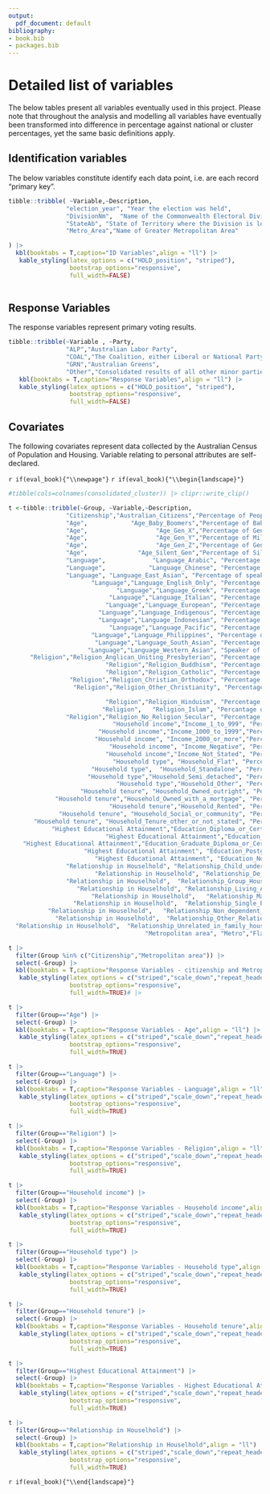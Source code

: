 ```yaml
---
output:
  pdf_document: default
bibliography:
- book.bib
- packages.bib
---
```


# Detailed list of variables {#appendix-variables}

The below tables present all variables eventually used in this project. Please note that throughout the analysis and modelling all variables have eventually been transformed into difference in percentage against national or cluster percentages, yet the same basic definitions apply.

## Identification variables

The below variables constitute identify each data point, i.e. are each record "primary key".

```r
tibble::tribble( ~Variable,~Description,
                "election_year", "Year the election was held",
                "DivisionNm",  "Name of the Commonwealth Electoral Division",
                "StateAb", "State of Territory where the Division is located",
                "Metro_Area","Name of Greater Metropolitan Area"

) |>
  kbl(booktabs = T,caption="ID Variables",align = "ll") |>
   kable_styling(latex_options = c("HOLD_position", "striped"),
                 bootstrap_options="responsive",
                 full_width=FALSE)
  
```


## Response Variables 

The response variables represent primary voting results.

```r
tibble::tribble(~Variable , ~Party,
                "ALP","Australian Labor Party",
                "COAL","The Coalition, either Liberal or National Party",
                "GRN","Australian Greens",
                "Other","Consolidated results of all other minor parties and independents") |> 
   kbl(booktabs = T,caption="Response Variables",align = "ll") |>
   kable_styling(latex_options = c("HOLD_position", "striped"),
                 bootstrap_options="responsive",
                 full_width=FALSE)
```

## Covariates

The following covariates represent data collected by the Australian Census of Population and Housing. Variable relating to personal attributes are self-declared.

`r if(eval_book){"\\newpage"}` `r if(eval_book){"\\begin{landscape}"}`

```r
#tibble(cols=colnames(consolidated_cluster)) |> clipr::write_clip()

t <-tibble::tribble(~Group, ~Variable,~Description,
                "Citizenship","Australian_Citizens","Percentage of People holding Australian citizenship",
                "Age",            "Age_Baby_Boomers","Percentage of Baby Boomers (born between 1946 and 1964)",
                "Age",                   "Age_Gen_X","Percentage of Gen X people (born between 1964 and 1980)",
                "Age",                   "Age_Gen_Y","Percentage of Millenials (born between 1981 and 1996)",
                "Age",                   "Age_Gen_Z","Percentage of Gen Z people (born between 1997 and 2012)",
                "Age",              "Age_Silent_Gen","Percentage of Silent Generation people (born between 1928 and 1945)",
                "Language",             "Language_Arabic", "Percentage of Arabic speakers",
                "Language",            "Language_Chinese", "Percentage of speakers of a Chinese Language (including Mandarin, Cantonese and Others",
                "Language", "Language_East_Asian", "Percentage of speakers of an East Asian Language (excluding Chinese languages",
                       "Language","Language_English_Only", "Percentage of monolingual English speakers",
                              "Language","Language_Greek", "Percentage of Greek speakers",
                            "Language","Language_Italian", "Percentage of Italian speakers",
                           "Language","Language_European", "Percentage of speakers of other European Languages",
                         "Language","Language_Indigenous", "Percentage of speakera of an Australian indigenous language",
                         "Language","Language_Indonesian", "Percentage of Indonesian speakers",
                            "Language","Language_Pacific", "Percentage of speakers of a Pacific language",
                       "Language","Language_Philippines", "Percentage of speakers of a Philippino Language",
                        "Language","Language_South_Asian", "Percentage of speaks of a South Asian language (including Hindi, Tamil, Urdu, Nepali and others)",
                      "Language","Language_Western_Asian", "Speaker of a Western Asian Language (excluding Arabic)",
      "Religion","Religion_Anglican_Uniting_Presbyterian", "Percentage of followers of Anglicanism, Uniting and Presbyterian churches (combined).",
                           "Religion","Religion_Buddhism", "Percentage of followers of Buddhism, of any denomination",
                           "Religion","Religion_Catholic", "Percentage of followers of the Roman Catholic Church, of any rite",
                 "Religion","Religion_Christian_Orthodox", "Percentage of followers of any Christian Orthodox church (excludes Eastern Rite Catholics)",
                  "Religion","Religion_Other_Christianity", "Percentage of followers of other Christian Churches (other Protestant, Pentecostals, and other Christian)",

                           "Religion","Religion_Hinduism", "Percentage of followers of Hinduism",
                          "Religion",   "Religion_Islam", "Percantage of followers of Islam, of any denomination",
                "Religion","Religion_No_Religion_Secular", "Percentage of people self-declared as atheist, non-religious, agnostic or secular",
                             "Household income","Income_1_to_999", "Percentage of households with a total weekly income between 1 and 999 (Australian) dollars",
                         "Household income","Income_1000_to_1999","Percentage of households with a total weekly income between 1,000 and 1,999 (Australian) dollars",
                        "Household income", "Income_2000_or_more","Percentage of households with a total weekly income over 2,000 (Australian) dollars",
                            "Household income", "Income_Negative", "Percentage of households with a negative total weekly income",
                           "Household income","Income_Not_Stated", "Percentage of households whose total weekly income was not state",
                             "Household type", "Household_Flat", "Percentage of households  that are flats (appartments)",
                       "Household type",  "Household_Standalone", "Percentage of standalone households",
                      "Household type","Household_Semi_detached", "Percentage of of semi-detached households (townhouses, villas)",
                              "Household type","Household_Other", "Percentage of other types of housing structures",
                    "Household tenure", "Household_Owned_outright", "Percentage of households  owned outright",
             "Household tenure","Household_Owned_with_a_mortgage", "Percentage of households  whose owners hold a mortgage",
                            "Household tenure","Household_Rented", "Percentage of households  rented by their inhabitants",
              "Household tenure", "Household_Social_or_community", "Percentage of social and community housing",
       "Household tenure", "Household_Tenure_other_or_not_stated", "Percentage of households, for which the tenure type was not stated",
            "Highest Educational Attainment","Education_Diploma_or_Certificate", "Percentage of the population whose highest educational attainment is vocational education",
                           "Highest Educational Attainment","Education_Bachelor", "Percentage of the population whose highest educational attainment Bachelor degree",
    "Highest Educational Attainment","Education_Graduate_Diploma_or_Certificate", "Percentage of the population whose highest educational attainment is a graduate diploma or graduate certificate",
                     "Highest Educational Attainment", "Education_Postgraduate", "Percentage of the population whose highest educational attainment is a postgraduate degree (Master or higher degree)",
                        "Highest Educational Attainment", "Education_Not_Stated",  "Percentage of the population whose highest educational attainment was stated",
                "Relationship in Houselhold", "Relationship_Child_under_15", "Percentage of people 15 years of younger",
                        "Relationship in Houselhold", "Relationship_De_Facto", "Percentage of people in a de facto relationship",
                "Relationship in Houselhold",  "Relationship_Group_Household", "Percentage of people living in a group household (e.g. flatsharing)",
                   "Relationship in Houselhold", "Relationship_Living_Alone", "Percentage of people living alone",
                       "Relationship in Houselhold",   "Relationship_Married", "Percentage of married people",
                  "Relationship in Houselhold",  "Relationship_Single_Parent", "Percentage of single parents",
           "Relationship in Houselhold",   "Relationship_Non_dependent_Child", "Percentage of people with the parents but not dependant (e.g. adult children living in family home)",
             "Relationship in Houselhold",  "Relationship_Other_Relationship", "Percentage of people with other type of relationship to the rest of the houselhold (e.g. senior parents in child's home)",
  "Relationship in Houselhold",  "Relationship_Unrelated_in_family_household", "Percentage of people living in family home but unrelated to family groups (e..g lodger)",
                                      "Metropolitan area", "Metro","Flag indicating if electorates lies within a metropolitan area") 


```


```r
t |>
  filter(Group %in% c("Citizenship","Metropolitan area")) |>
  select(-Group) |>
  kbl(booktabs = T,caption="Response Variables - citizenship and Metropolitan Flag",align = "ll") |>
   kable_styling(latex_options = c("striped","scale_down","repeat_header"),
                 bootstrap_options="responsive",
                 full_width=TRUE)# |>
```


```r
t |>
  filter(Group=="Age") |>
  select(-Group) |>
  kbl(booktabs = T,caption="Response Variables - Age",align = "ll") |>
   kable_styling(latex_options = c("striped","scale_down","repeat_header"),
                 bootstrap_options="responsive",
                 full_width=TRUE)

```

```r
t |>
  filter(Group=="Language") |>
  select(-Group) |>
  kbl(booktabs = T,caption="Response Variables - Language",align = "ll") |>
   kable_styling(latex_options = c("striped","scale_down","repeat_header"),
                 bootstrap_options="responsive",
                 full_width=TRUE)

```

```r
t |>
  filter(Group=="Religion") |>
  select(-Group) |>
  kbl(booktabs = T,caption="Response Variables - Religion",align = "ll") |>
   kable_styling(latex_options = c("striped","scale_down","repeat_header"),
                 bootstrap_options="responsive",
                 full_width=TRUE)

```

```r
t |>
  filter(Group=="Household income") |>
  select(-Group) |>
  kbl(booktabs = T,caption="Response Variables - Household income",align = "ll") |>
   kable_styling(latex_options = c("striped","scale_down","repeat_header"),
                 bootstrap_options="responsive",
                 full_width=TRUE)

```

```r
t |>
  filter(Group=="Household type") |>
  select(-Group) |>
  kbl(booktabs = T,caption="Response Variables - Household type",align = "ll") |>
   kable_styling(latex_options = c("striped","scale_down","repeat_header"),
                 bootstrap_options="responsive",
                 full_width=TRUE)

```


```r
t |>
  filter(Group=="Household tenure") |>
  select(-Group) |>
  kbl(booktabs = T,caption="Response Variables - Household tenure",align = "ll") |>
   kable_styling(latex_options = c("striped","scale_down","repeat_header"),
                 bootstrap_options="responsive",
                 full_width=TRUE)

```

```r
t |>
  filter(Group=="Highest Educational Attainment") |>
  select(-Group) |>
  kbl(booktabs = T,caption="Response Variables - Highest Educational Attainment",align = "ll") |>
   kable_styling(latex_options = c("striped","scale_down","repeat_header"),
                 bootstrap_options="responsive",
                 full_width=TRUE)

```

```r
t |>
  filter(Group=="Relationship in Houselhold") |>
  select(-Group) |>
  kbl(booktabs = T,caption="Relationship in Houselhold",align = "ll") |>
   kable_styling(latex_options = c("striped","scale_down","repeat_header"),
                 bootstrap_options="responsive",
                 full_width=TRUE)

```


`r if(eval_book){"\\end{landscape}"}`


\newpage
